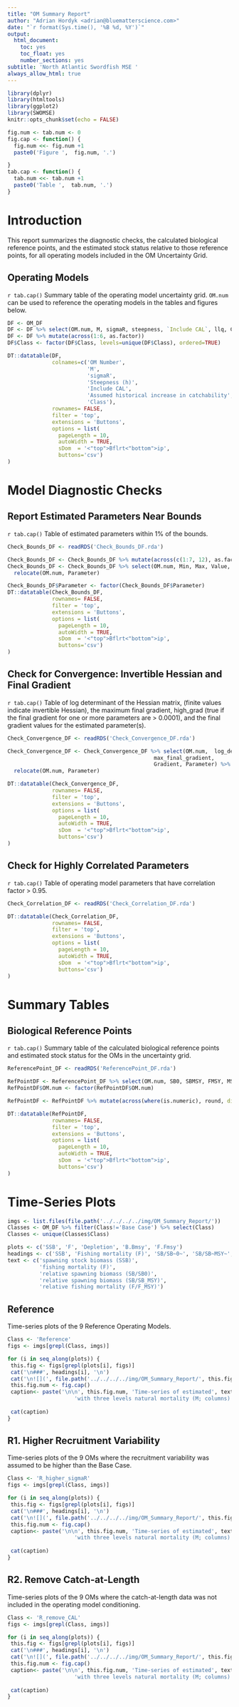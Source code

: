 ```yaml
---
title: "OM Summary Report"
author: "Adrian Hordyk <adrian@bluematterscience.com>"
date: "`r format(Sys.time(), '%B %d, %Y')`"
output:
  html_document:
    toc: yes
    toc_float: yes
    number_sections: yes
subtitle: 'North Atlantic Swordfish MSE '
always_allow_html: true
---
```



```r
library(dplyr)
library(htmltools)
library(ggplot2)
library(SWOMSE)
knitr::opts_chunk$set(echo = FALSE)

fig.num <- tab.num <- 0
fig.cap <- function() {
  fig.num <<- fig.num +1
  paste0('Figure ',  fig.num, '.')

} 
tab.cap <- function() {
  tab.num <<- tab.num +1
  paste0('Table ',  tab.num, '.')
}

```

# Introduction

This report summarizes the diagnostic checks, the calculated biological reference points, and the estimated stock status relative to those reference points, for all operating models included in the OM Uncertainty Grid.  

## Operating Models 

`r tab.cap()` Summary table of the operating model uncertainty grid. `OM.num` can be used to reference the operating models in the tables and figures below. 

```r
DF <- OM_DF
DF <- DF %>% select(OM.num, M, sigmaR, steepness, `Include CAL`, llq, Class)
DF <- DF %>% mutate(across(1:6, as.factor))
DF$Class <- factor(DF$Class, levels=unique(DF$Class), ordered=TRUE)

DT::datatable(DF, 
              colnames=c('OM Number',
                         'M',
                         'sigmaR',
                         'Steepness (h)',
                         'Include CAL',
                         'Assumed historical increase in catchability',
                         'Class'),
              rownames= FALSE,
              filter = 'top',
              extensions = 'Buttons',
              options = list(
                pageLength = 10, 
                autoWidth = TRUE,
                sDom  = '<"top">Bflrt<"bottom">ip',
                buttons='csv')
)


```
# Model Diagnostic Checks

## Report Estimated Parameters Near Bounds

`r tab.cap()` Table of estimated parameters within 1% of the bounds.

```r
Check_Bounds_DF <- readRDS('Check_Bounds_DF.rda')

Check_Bounds_DF <- Check_Bounds_DF %>% mutate(across(c(1:7, 12), as.factor))
Check_Bounds_DF <- Check_Bounds_DF %>% select(OM.num, Min, Max, Value, Parameter) %>%
  relocate(OM.num, Parameter)

Check_Bounds_DF$Parameter <- factor(Check_Bounds_DF$Parameter)
DT::datatable(Check_Bounds_DF,
              rownames= FALSE,
              filter = 'top',
              extensions = 'Buttons',
              options = list(
                pageLength = 10, 
                autoWidth = TRUE,
                sDom  = '<"top">Bflrt<"bottom">ip',
                buttons='csv')
)

```

## Check for Convergence: Invertible Hessian and Final Gradient

`r tab.cap()` Table of log determinant of the Hessian matrix, (finite values indicate invertible Hessian), the maximum final gradient, high_grad (true if the final gradient for one or more parameters are > 0.0001), and the final gradient values for the estimated parameter(s).

```r
Check_Convergence_DF <- readRDS('Check_Convergence_DF.rda')

Check_Convergence_DF <- Check_Convergence_DF %>% select(OM.num,  log_det_hessian, invertible,
                                              max_final_gradient, 
                                              Gradient, Parameter) %>%
  relocate(OM.num, Parameter)

DT::datatable(Check_Convergence_DF,
              rownames= FALSE,
              filter = 'top',
              extensions = 'Buttons',
              options = list(
                pageLength = 10, 
                autoWidth = TRUE,
                sDom  = '<"top">Bflrt<"bottom">ip',
                buttons='csv')
)


```

## Check for Highly Correlated Parameters

`r tab.cap()` Table of operating model parameters that have correlation factor > 0.95.

```r
Check_Correlation_DF <- readRDS('Check_Correlation_DF.rda')

DT::datatable(Check_Correlation_DF,
              rownames= FALSE,
              filter = 'top',
              extensions = 'Buttons',
              options = list(
                pageLength = 10, 
                autoWidth = TRUE,
                sDom  = '<"top">Bflrt<"bottom">ip',
                buttons='csv')
)


```


# Summary Tables

## Biological Reference Points

`r tab.cap()` Summary table of the calculated biological reference points and estimated stock status for the OMs in the uncertainty grid. 

```r
ReferencePoint_DF <- readRDS('ReferencePoint_DF.rda')

RefPointDF <- ReferencePoint_DF %>% select(OM.num, SB0, SBMSY, FMSY, MSY_d, MSY_r, SB_SB0, SB_SBMSY, F_FMSY)
RefPointDF$OM.num <- factor(RefPointDF$OM.num)

RefPointDF <- RefPointDF %>% mutate(across(where(is.numeric), round, digits=2))

DT::datatable(RefPointDF,
              rownames= FALSE,
              filter = 'top',
              extensions = 'Buttons',
              options = list(
                pageLength = 10, 
                autoWidth = TRUE,
                sDom  = '<"top">Bflrt<"bottom">ip',
                buttons='csv')
)
```


# Time-Series Plots  


```r
imgs <- list.files(file.path('../../../../img/OM_Summary_Report/'))
Classes <- OM_DF %>% filter(Class!='Base Case') %>% select(Class)
Classes <- unique(Classes$Class)

plots <- c('SSB', 'F', 'Depletion', 'B.Bmsy', 'F.Fmsy')
headings <- c('SSB', 'Fishing mortality (F)', 'SB/SB~0~', 'SB/SB~MSY~', 'F/F~MSY~')
text <- c('spawning stock biomass (SSB)',
          'fishing mortality (F)',
          'relative spawning biomass (SB/SB0)',
          'relative spawning biomass (SB/SB_MSY)',
          'relative fishing mortality (F/F_MSY)')

```

## Reference

Time-series plots of the 9 Reference Operating Models.

```r
Class <- 'Reference'
figs <- imgs[grepl(Class, imgs)]

for (i in seq_along(plots)) {
 this.fig <- figs[grepl(plots[i], figs)]
 cat('\n###', headings[i], '\n')
 cat('\n![](', file.path('../../../../img/OM_Summary_Report/', this.fig), ')')
 this.fig.num <- fig.cap()
 caption<- paste('\n\n', this.fig.num, 'Time-series of estimated', text[i], 
                     'with three levels natural mortality (M; columns) and with three levels steepness (h; colors). The black dashed line represents the predictions from the 2022 Base Case stock assessment.\n\n\n')
                     
 cat(caption)
}
```


## R1. Higher Recruitment Variability

Time-series plots of the 9 OMs where the recruitment variability was assumed to be higher than the Base Case.

```r
Class <- 'R_higher_sigmaR'
figs <- imgs[grepl(Class, imgs)]

for (i in seq_along(plots)) {
 this.fig <- figs[grepl(plots[i], figs)]
 cat('\n###', headings[i], '\n')
 cat('\n![](', file.path('../../../../img/OM_Summary_Report/', this.fig), ')')
 this.fig.num <- fig.cap()
 caption<- paste('\n\n', this.fig.num, 'Time-series of estimated', text[i], 
                     'with three levels natural mortality (M; columns) and with three levels steepness (h; colors). The black dashed line represents the predictions from the 2022 Base Case stock assessment. The predictions for the Reference Operating Models are shown in colored dashed lines. \n\n\n')
                     
 cat(caption)
}
```

## R2. Remove Catch-at-Length

Time-series plots of the 9 OMs where the catch-at-length data was not included in the operating model conditioning.

```r
Class <- 'R_remove_CAL'
figs <- imgs[grepl(Class, imgs)]

for (i in seq_along(plots)) {
 this.fig <- figs[grepl(plots[i], figs)]
 cat('\n###', headings[i], '\n')
 cat('\n![](', file.path('../../../../img/OM_Summary_Report/', this.fig), ')')
 this.fig.num <- fig.cap()
 caption<- paste('\n\n', this.fig.num, 'Time-series of estimated', text[i], 
                     'with three levels natural mortality (M; columns) and with three levels steepness (h; colors). The black dashed line represents the predictions from the 2022 Base Case stock assessment. The predictions for the Reference Operating Models are shown in colored dashed lines. \n\n\n')
                     
 cat(caption)
}
```


